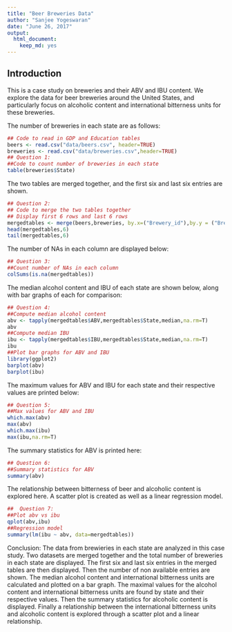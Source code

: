 ```yaml
---
title: "Beer Breweries Data"
author: "Sanjee Yogeswaran"
date: "June 26, 2017"
output:
  html_document:
    keep_md: yes
---
```


## Introduction

This is a case study on breweries and their ABV and IBU content. We explore the data for beer breweries around the United States, and particularly focus on alcoholic content and international bitterness units for these breweries. 

The number of breweries in each state are as follows:
```r
## Code to read in GDP and Education tables
beers <- read.csv("data/beers.csv", header=TRUE)
breweries <- read.csv("data/breweries.csv",header=TRUE)
## Question 1:
##Code to count number of breweries in each state
table(breweries$State)
```
The two tables are merged together, and the first six and last six entries are shown.
```r
## Question 2:
## Code to merge the two tables together
## Display first 6 rows and last 6 rows
mergedtables <- merge(beers,breweries, by.x=("Brewery_id"),by.y = ("Brew_ID"))
head(mergedtables,6)
tail(mergedtables,6)
```
The number of NAs in each column are displayed below:
```r
## Question 3:
##Count number of NAs in each column
colSums(is.na(mergedtables))
```
The median alcohol content and IBU of each state are shown below, along with bar graphs of each for comparison:
```r
## Question 4:
##Compute median alcohol content
abv <- tapply(mergedtables$ABV,mergedtables$State,median,na.rm=T)
abv
##Compute median IBU
ibu <- tapply(mergedtables$IBU,mergedtables$State,median,na.rm=T)
ibu
##Plot bar graphs for ABV and IBU
library(ggplot2)
barplot(abv)
barplot(ibu)
```

The maximum values for ABV and IBU for each state and their respective values are printed below:
```r
## Question 5:
##Max values for ABV and IBU
which.max(abv)
max(abv)
which.max(ibu)
max(ibu,na.rm=T)
```
The summary statistics for ABV is printed here:
```r
## Question 6:
##Summary statistics for ABV
summary(abv)
```
The relationship between bitterness of beer and alcoholic content is explored here. A scatter plot is created as well as a linear regression model.
```r
##  Question 7:
##Plot abv vs ibu
qplot(abv,ibu)
##Regression model
summary(lm(ibu ~ abv, data=mergedtables))
```
Conclusion: The data from brewieries in each state are analyzed in this case study. Two datasets are merged together and the total number of breweries in each state are displayed. The first six and last six entries in the merged tables are then displayed. Then the number of non available entries are shown. The median alcohol content and international bitterness units are calculated and plotted on a bar graph. The maximal values for the alcohol content and international bitterness units are found by state and their respective values. Then the summary statistics for alcoholic content is displayed. Finally a relationship between the international bitterness units and alcoholic content is explored through a scatter plot and a linear relationship.
